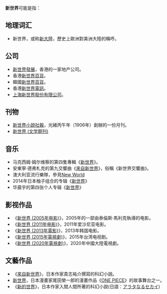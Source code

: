 '''新世界'''可能是指：
== 地理词汇 ==
* 新世界，或称[[新大陸|新大陸]]，歷史上歐洲對美洲大陸的稱呼。

== 公司 ==
* [[新世界發展|新世界發展]]，香港的一家地产公司。
* 香港[[新世界百货_(中国)|新世界百貨]]。
* 韓國[[新世界_(韓國)|新世界百貨]]。
* 香港[[新世界電訊|新世界電訊]]。
* [[新世界_(上海)|上海新世界股份有限公司]]。

== 刊物 ==
* [[新世界小說社報|新世界小說社報]]，光緒丙午年（1906年）創辦的一份月刊。
* [[新世界_(文学期刊)|新世界 (文学期刊)]]

== 音乐 ==
* 马克西姆·姆尔维察的第四隻專輯《[[新世界_(專輯)|新世界]]》。
* 安東寧·德弗札克的第九交響曲《[[第9號交響曲_(德弗札克)|來自新世界]]》，俗稱《新世界交響曲》。
* 澳大利亚流行樂隊，參見[[New_World|New World]]
* 2014年日本柚子组合的专辑《[[新世界_(柚子专辑)|新世界]]》
* 华晨宇的第四张个人专辑《[[新世界_(华晨宇专辑)|新世界]]》

== 影视作品 ==
* 《[[新世界_(2005年电影)|新世界 (2005年电影)]]》，2005年的一部由泰倫斯·馬利克執導的电影。
* 《[[新世界_(2011年电影)|新世界 (2011年电影)]]》，2011年爱沙尼亚电影。
* 《[[新世界_(2013年電影)|新世界 (2013年電影)]]》，2013年韩国电影。
* 《[[新世界_(2015年電視劇)|新世界 (2015年電視劇)]]》，2015年台湾电视剧。
* 《[[新世界_(2020年電視劇)|新世界 (2020年電視劇)]]》，2020年中國大陸電視劇。

== 文藝作品 ==
* 《[[來自新世界|來自新世界]]》，日本作家貴志祐介撰寫的科幻小說。
* [[ONE_PIECE用語列表#後半段（新世界）|新世界]]，日本漫畫家尾田榮一郎的漫畫作品《[[ONE_PIECE|ONE PIECE]]》的故事舞台之一。
*《[[新的世界|新的世界]]》，日本作家入間人間所著的科幻小說(日語：[https://ja.m.wikipedia.org/wiki/アラタなるセカイ アラタなるセカイ])

{{disambig|X新|Cat=三字消歧义}}